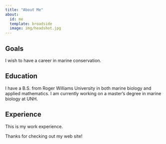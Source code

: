 ```yaml
---
title: "About Me"
about:
  id: me
  template: broadside
  image: img/headshot.jpg
---
```


::: {#me}

## Goals

I wish to have a career in marine conservation.

## Education

I have a B.S. from Roger Williams University in both marine biology and applied mathematics. I am currently working on a master's degree in marine biology at UNH.

## Experience

This is my work experience.

:::

Thanks for checking out my web site!
